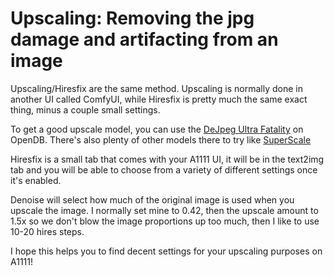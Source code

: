 # Upscaling: Removing the jpg damage and artifacting from an image

Upscaling/Hiresfix are the same method. Upscaling is normally done in another UI called ComfyUI, while Hiresfix is pretty much the same exact thing, minus a couple small settings.

To get a good upscale model, you can use the [DeJpeg Ultra Fatality](https://openmodeldb.info/models/1x-DeJpeg-Fatality-PlusULTRA) on OpenDB. There's also plenty of other models there to try like [SuperScale](https://openmodeldb.info/models/4x-NMKD-Superscale)

Hiresfix is a small tab that comes with your A1111 UI, it will be in the text2img tab and you will be able to choose from a variety of different settings once it's enabled.

Denoise will select how much of the original image is used when you upscale the image. I normally set mine to 0.42, then the upscale amount to 1.5x so we don't blow the image proportions up too much, then I like to use 10-20 hires steps.

I hope this helps you to find decent settings for your upscaling purposes on A1111!
